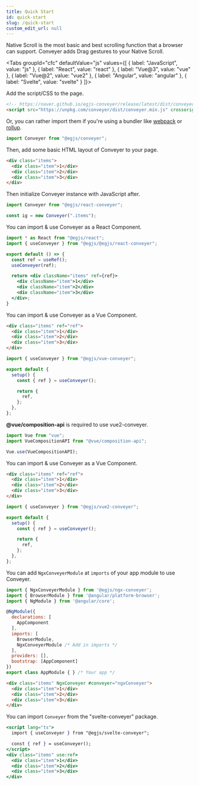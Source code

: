 ```yaml
---
title: Quick Start
id: quick-start
slug: /quick-start
custom_edit_url: null
---
```


Native Scroll is the most basic and best scrolling function that a browser can support.
Conveyer adds Drag gestures to your Native Scroll.




<Tabs
  groupId="cfc"
  defaultValue="js"
  values={[
    { label: "JavaScript", value: "js" },
    { label: "React", value: "react" },
    { label: "Vue@3", value: "vue" },
    { label: "Vue@2", value: "vue2" },
    { label: "Angular", value: "angular" },
    { label: "Svelte", value: "svelte" }
  ]}>
  <TabItem value="js">

Add the script/CSS to the page.
```html
<!-- https://naver.github.io/egjs-conveyer/release/latest/dist/conveyer.min.js -->
<script src="https://unpkg.com/conveyer/dist/conveyer.min.js" crossorigin="anonymous"></script>
```

Or, you can rather import them if you're using a bundler like [webpack](https://webpack.js.org/) or [rollup](https://rollupjs.org/guide/en/).
```js
import Conveyer from "@egjs/conveyer";
```

Then, add some basic HTML layout of Conveyer to your page.

```html
<div class="items">
  <div class="item">1</div>
  <div class="item">2</div>
  <div class="item">3</div>
</div>
```
Then initialize Conveyer instance with JavaScript after.

```js
import Conveyer from "@egjs/react-conveyer";

const ig = new Conveyer(".items");
```

  </TabItem>
  <TabItem value="react">

You can import & use Conveyer as a React Component.

```jsx title="SomeComponent.jsx"
import * as React from "@egjs/react";
import { useConveyer } from "@egjs/@egjs/react-conveyer";

export default () => {
  const ref = useRef();
  useConveyer(ref);

  return <div className="items" ref={ref}>
    <div className="item">1</div>
    <div className="item">2</div>
    <div className="item">3</div>
  </div>;
}
```

  </TabItem>
  <TabItem value="vue">
You can import & use Conveyer as a Vue Component.

```html title="<template>"
<div class="items" ref="ref">
  <div class="item">1</div>
  <div class="item">2</div>
  <div class="item">3</div>
</div>
```

```js title="<script>"
import { useConveyer } from "@egjs/vue-conveyer";

export default {
  setup() {
    const { ref } = useConveyer();

    return {
      ref,
    };
  },
};
```

  </TabItem>
  <TabItem value="vue2">
<b>@vue/composition-api</b> is required to use vue2-conveyer.

```js
import Vue from "vue";
import VueCompositionAPI from "@vue/composition-api";

Vue.use(VueCompositionAPI);
```
You can import & use Conveyer as a Vue Component.


```html title="<template>"
<div class="items" ref="ref">
  <div class="item">1</div>
  <div class="item">2</div>
  <div class="item">3</div>
</div>
```

```js title="<script>"
import { useConveyer } from "@egjs/vue2-conveyer";

export default {
  setup() {
    const { ref } = useConveyer();

    return {
      ref,
    };
  },
};
```
  </TabItem>
  <TabItem value="angular">

You can add `NgxConveyerModule` at `imports` of your app module to use Conveyer.

```js title="app.module.ts"
import { NgxConveyerModule } from '@egjs/ngx-conveyer';
import { BrowserModule } from '@angular/platform-browser';
import { NgModule } from '@angular/core';

@NgModule({
  declarations: [
    AppComponent
  ],
  imports: [
    BrowserModule,
    NgxConveyerModule /* Add in imports */
  ],
  providers: [],
  bootstrap: [AppComponent]
})
export class AppModule { } /* Your app */
```

```html title="app.component.html"
<div class="items" NgxConveyer #conveyer="ngxConveyer">
  <div class="item">1</div>
  <div class="item">2</div>
  <div class="item">3</div>
</div>
```

  </TabItem>
  <TabItem value="svelte">

You can import `Conveyer` from the "svelte-conveyer" package.

```jsx title="App.svelte"
<script lang="ts">
  import { useConveyer } from "@egjs/svelte-conveyer";

  const { ref } = useConveyer();
</script>
<div class="items" use:ref>
  <div class="item">1</div>
  <div class="item">2</div>
  <div class="item">3</div>
</div>
```

  </TabItem>
</Tabs>
